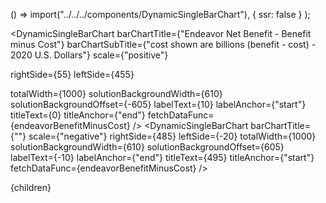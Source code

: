 



  () => import("../../../components/DynamicSingleBarChart"),
  { ssr: false }
);

<DynamicSingleBarChart
  barChartTitle={"Endeavor Net Benefit - Benefit minus Cost"}
  barChartSubTitle={"cost shown are billions (benefit - cost) - 2020 U.S. Dollars"}
  scale={"positive"}

  rightSide={55}
  leftSide={455}

  totalWidth={1000}
  solutionBackgroundWidth={610}
  solutionBackgroundOffset={-605}
  labelText={10}
  labelAnchor={"start"}
  titleText={0}
  titleAnchor={"end"}
  fetchDataFunc={endeavorBenefitMinusCost}
/>
<DynamicSingleBarChart
  barChartTitle={""}
  scale={"negative"}
  rightSide={485}
  leftSide={-20}
  totalWidth={1000}
  solutionBackgroundWidth={610}
  solutionBackgroundOffset={605}
  labelText={-10}
  labelAnchor={"end"}
  titleText={495}
  titleAnchor={"start"}
  fetchDataFunc={endeavorBenefitMinusCost}
/>

<EndeavorTable />

<FullSetOfEndeavorReferences />

  <Article 
    focusAreaUrl={focusAreaUrl} 
    hierarchy={hierarchy} 
    site={site}
  >
    {children}
  </Article>